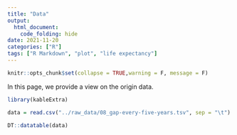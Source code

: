 ---
title: "Data"
output:
  html_document:
    code_folding: hide
date: 2021-11-20
categories: ["R"]
tags: ["R Markdown", "plot", "life expectancy"]
---


```{r setup, include=FALSE}
knitr::opts_chunk$set(collapse = TRUE,warning = F, message = F)
```



In this page, we provide a view on the origin data.

```{r}
library(kableExtra)

data = read.csv("../raw_data/08_gap-every-five-years.tsv", sep = "\t")

DT::datatable(data)
```


